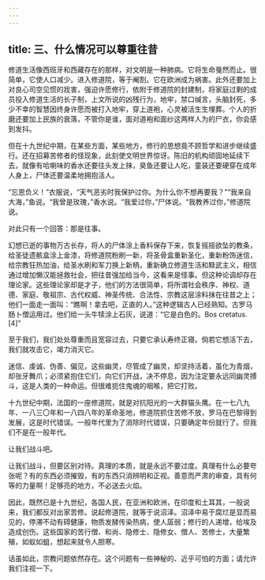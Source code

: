 ```yaml
---
---
---
```

title: 三、什么情况可以尊重往昔
---




修道生活像西班牙和西藏存在的那样，对文明是一种肺病。它将生命戛然而止。很简单，它使人口减少。进入修道院，等于阉割。它在欧洲成为祸害。此外还要加上对良心司空见惯的戕害，强迫许愿修行，依附于修道院的封建制，将家庭过剩的成员投入修道生活的长子制，上文所说的凶残行为，地牢，禁口缄言，头脑封死，多少不幸的智慧因终身许愿而被打入地牢，穿上道袍，心灵被活生生埋葬。个人的折磨还要加上民族的衰落，不管你是谁，面对道袍和面纱这两样人为的尸衣，你会感到发抖。

但在十九世纪中期，在某些方面，某些地方，修行的思想竟不顾哲学和进步继续盛行。还在招募苦修者的怪现象，此刻使文明世界惊讶。陈旧的机构顽固地延续下去，就像有哈喇味的香水还要往头发上抹，臭鱼还要让人吃，童装还要硬穿在成年人身上，尸体还要温柔地拥抱活人。

“忘恩负义！”衣服说，“天气恶劣时我保护过你。为什么你不想再要我？”“我来自大海，”鱼说。“我曾是玫瑰，”香水说。“我爱过你，”尸体说。“我教养过你，”修道院说。

对此只有一个回答：那是往事。

幻想已逝的事物万古长存，将人的尸体涂上香料保存下来，恢复摇摇欲坠的教条，给圣徒遗骸盒涂上金漆，将修道院粉刷一新，将圣骨盒重新圣化，重新粉饰迷信，给宗教狂热加油，给圣水刷和军刀换上新柄，重新确立修道生活和黩武主义，相信通过增加懒汉能拯救社会，把往昔强加给当今，这看来是怪事。但这种论调却存在理论家。这些理论家却是才子，他们的方法很简单，将所谓社会秩序、神权、道德、家庭、敬祖宗、古代权威、神圣传统、合法性、宗教这层涂料抹在往昔之上；他们一面走一面叫：“瞧啊！拿去吧，正直的人。”这种逻辑古人已经熟知。古罗马肠卜僧运用过。他们给一头牛犊涂上石灰，说道：“它是白色的。Bos cretatus.[4]”

至于我们，我们处处尊重而且宽容过去，只要它承认寿终正寝。倘若它想活下去，我们就攻击它，竭力消灭它。

迷信、虔诚、伪善、偏见，这些幽灵，尽管成了幽灵，却坚持活着，虽化为青烟，却张牙舞爪；必须紧抱住它们，向它们开战，决不停息，因为注定要永远同幽灵搏斗，这是人类的一种命运。但很难扼住鬼魂的咽喉，把它打败。

十九世纪中期，法国的一座修道院，就是对抗阳光的一大群猫头鹰。在一七八九年、一八三〇年和一八四八年的革命圣地，修道院抓住苦修不放，罗马在巴黎得到发展，这是时代错误。一般年代里为了消除时代错误，只要确定年份就行了。但我们不是在一般年代。

让我们战斗吧。

让我们战斗，但要区别对待。真理的本质，就是永远不要过度。真理有什么必要夸张呢？有的东西必须摧毁，有的东西只消辨明和正视。善意而严肃的审查，具有何等的力量啊！足够亮的地方，不必送去火焰。

因此，既然已是十九世纪，各国人民，在亚洲和欧洲，在印度和土耳其，一般说来，我们都反对出家苦修。说起修道院，就等于说沼泽。沼泽中易于腐烂是显而易见的，停滞不动有碍健康，物质发酵传染热病，使人孱弱；修行的人递增，给埃及造成创伤。这些国家的苦行僧、和尚、隐修士、隐修女、僧人、苦修士，大量繁殖，如蚁如蛆，想起来就令人胆寒。

话虽如此，宗教问题依然存在。这个问题有一些神秘的、近乎可怕的方面；请允许我们注视一下。